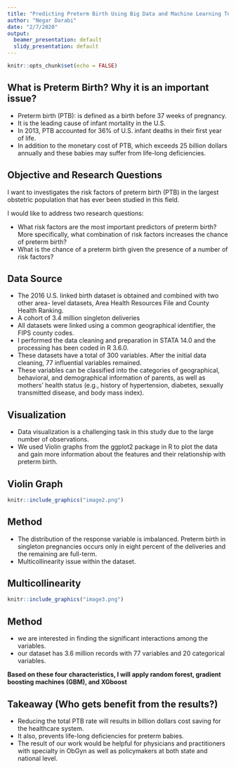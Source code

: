 ```yaml
---
title: "Predicting Preterm Birth Using Big Data and Machine Learning Techniques"
author: "Negar Darabi"
date: "2/7/2020"
output:
  beamer_presentation: default
  slidy_presentation: default
---
```


```r
knitr::opts_chunk$set(echo = FALSE)
```

## What is Preterm Birth? Why it is an important issue?

-	Preterm birth (PTB): is defined as a birth before 37 weeks of pregnancy.
-	It is the leading cause of infant mortality in the U.S. 
-	In 2013, PTB accounted for 36% of U.S. infant deaths in their first year of life. 
-	In addition to the monetary cost of PTB, which exceeds 25 billion dollars annually and these babies may suffer from life-long deficiencies. 

## Objective and Research Questions

I want to investigates the risk factors of preterm birth (PTB) in the largest obstetric population that has ever been studied in this field.

I would like to address two research questions:

-	What risk factors are the most important predictors of preterm birth? More specifically, what combination of risk factors increases the chance of preterm birth? 
-	What is the chance of a preterm birth given the presence of a number of risk factors? 

## Data Source

-	The 2016 U.S. linked birth dataset is obtained and combined with two other area- level datasets, Area Health Resources File and County Health Ranking.
-	A cohort of 3.4 million singleton deliveries 
-	All datasets were linked using a common geographical identifier, the FIPS county codes.
-	I performed the data cleaning and preparation in STATA 14.0 and the processing has been coded in R 3.6.0. 
-	These datasets have a total of 300 variables. After the initial data cleaning, 77 influential variables remained. 
-	These variables can be classified into the categories of geographical, behavioral, and demographical information of parents, as well as mothers’ health status (e.g., history of hypertension, diabetes, sexually transmitted disease, and body mass index). 

## Visualization

-	Data visualization is a challenging task in this study due to the large number of observations. 
-	We used Violin graphs from the ggplot2 package in R to plot the data and gain more information about the features and their relationship with preterm birth. 

## Violin Graph

```r
knitr::include_graphics("image2.png")
```

## Method

- The distribution of the response variable is imbalanced. Preterm birth in singleton pregnancies occurs only in eight percent of the deliveries and the remaining are full-term. 
- Multicollinearity issue within the dataset.

## Multicollinearity

```r
knitr::include_graphics("image3.png")
```

## Method
-	we are interested in finding the significant interactions among the variables. 
-	our dataset has 3.6 million records with 77 variables and 20 categorical variables. 

**Based on these four characteristics, I will apply random forest, gradient boosting machines (GBM), and XGboost**

## Takeaway (Who gets benefit from the results?)

- Reducing the total PTB rate will results in billion dollars cost saving for the healthcare system.
- It also, prevents life-long deficiencies for preterm babies.
- The result of our work would be helpful for physicians and practitioners with specialty in ObGyn as well as policymakers at both state and national level.


</div>